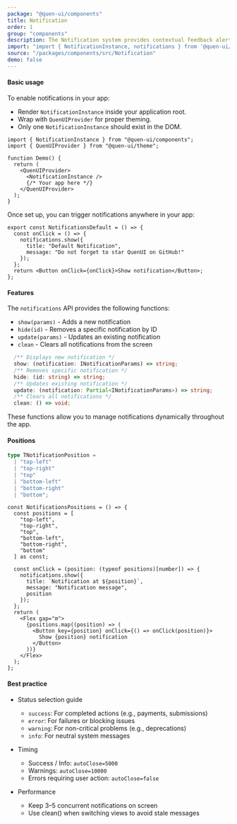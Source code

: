 ```yaml
---
package: "@quen-ui/components"
title: Notification
order: 1
group: "components"
description: The Notification system provides contextual feedback alerts with multiple status types, positioning options, and customizable display durations.
import: "import { NotificationInstance, notifications } from '@quen-ui/components';"
source: "/packages/components/src/Notification"
demo: false
---
```



#### Basic usage

To enable notifications in your app:

  - Render `NotificationInstance` inside your application root.
  - Wrap with `QuenUIProvider` for proper theming.
  - Only one `NotificationInstance` should exist in the DOM.

```tsx
import { NotificationInstance } from "@quen-ui/components";
import { QuenUIProvider } from "@quen-ui/theme";

function Demo() {
  return (
    <QuenUIProvider>
      <NotificationInstance />
      {/* Your app here */}
    </QuenUIProvider>
  );
}
```

Once set up, you can trigger notifications anywhere in your app:

```tsx
export const NotificationsDefault = () => {
  const onClick = () => {
    notifications.show({
      title: "Default Notification",
      message: "Do not forget to star QuenUI on GitHub!"
    });
  };
  return <Button onClick={onClick}>Show notification</Button>;
};
```

<NotificationsDefault />

#### Features

The `notifications` API provides the following functions:

  - `show(params)` - Adds a new notification
  - `hide(id)` - Removes a specific notification by ID
  - `update(params)` - Updates an existing notification
  - `clean` - Clears all notifications from the screen

```ts
  /** Displays new notification */
  show: (notification: INotificationParams) => string;
  /** Removes specific notification */
  hide: (id: string) => string;
  /** Updates existing notification */
  update: (notification: Partial<INotificationParams>) => string;
  /** Clears all notifications */
  clean: () => void;
```

These functions allow you to manage notifications dynamically throughout the app.

#### Positions

```ts
type TNotificationPosition =
  | "top-left"
  | "top-right"
  | "top"
  | "bottom-left"
  | "bottom-right"
  | "bottom";
```

<NotificationsPositions />

```tsx
const NotificationsPositions = () => {
  const positions = [
    "top-left",
    "top-right",
    "top",
    "bottom-left",
    "bottom-right",
    "bottom"
  ] as const;

  const onClick = (position: (typeof positions)[number]) => {
    notifications.show({
      title: `Notification at ${position}`,
      message: "Notification message",
      position
    });
  };
  return (
    <Flex gap="m">
      {positions.map((position) => (
        <Button key={position} onClick={() => onClick(position)}>
          Show {position} notification
        </Button>
      ))}
    </Flex>
  );
};
```

#### Best practice

- Status selection guide

  - `success`: For completed actions (e.g., payments, submissions)
  - `error`: For failures or blocking issues
  - `warning`: For non-critical problems (e.g., deprecations)
  - `info`: For neutral system messages

- Timing

  - Success / Info: `autoClose=5000`
  - Warnings: `autoClose=10000`
  - Errors requiring user action: `autoClose=false`

- Performance
  - Keep 3–5 concurrent notifications on screen
  - Use clean() when switching views to avoid stale messages
